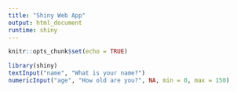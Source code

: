 ```yaml
---
title: "Shiny Web App"
output: html_document
runtime: shiny
---
```


```r
knitr::opts_chunk$set(echo = TRUE)
```

```r
library(shiny)
textInput("name", "What is your name?")
numericInput("age", "How old are you?", NA, min = 0, max = 150)
```

